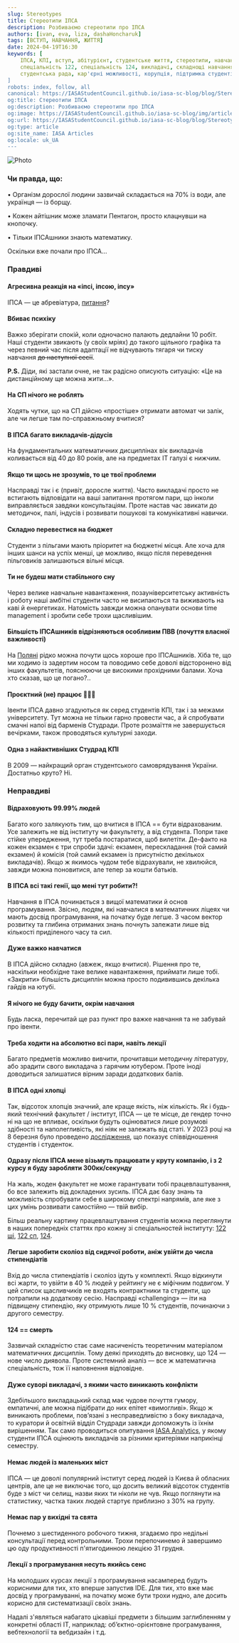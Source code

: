 ```yaml
---
slug: Stereotypes
title: Стереотипи ІПСА
description: Розбиваємо стереотипи про ІПСА
authors: [ivan, eva, liza, dashaHoncharuk]
tags: [ВСТУП, НАВЧАННЯ, ЖИТТЯ]
date: 2024-04-19T16:30
keywords: [
    ІПСА, КПІ, вступ, абітурієнт, студентське життя, стереотипи, навчання в ІПСА, 
    спеціальність 122, спеціальність 124, викладачі, складнощі навчання, 
    студентська рада, кар'єрні можливості, корупція, підтримка студентів, знання, дедлайни, проєктний відділ
]
robots: index, follow, all
canonical: https://IASAStudentCouncil.github.io/iasa-sc-blog/blog/Stereotypes
og:title: Стереотипи ІПСА
og:description: Розбиваємо стереотипи про ІПСА
og:image: https://IASAStudentCouncil.github.io/iasa-sc-blog/img/article_logos/stereotypes_logo.jpg
og:url: https://IASAStudentCouncil.github.io/iasa-sc-blog/blog/Stereotypes
og:type: article
og:site_name: IASA Articles
og:locale: uk_UA
---
```


![Photo](./assets/q.jpg)

### Чи правда, що:

• Організм дорослої людини зазвичай складається на 70% із води, але українця — із борщу.

• Кожен айтішник може зламати Пентагон, просто клацнувши на кнопочку.

• Тільки ІПСАшники знають математику.

Оскільки вже почали про ІПСА…

<!--truncate-->

### Правдиві

#### Агресивна реакція на «іпсі, іпсою, іпсу»
ІПСА — це абревіатура, [питання](https://www.youtube.com/watch?v=7pBOhzcBork&ab_channel=iasaLEGE)?

#### Вбиває психіку
Важко зберігати спокій, коли одночасно палають дедлайни 10 робіт. Наші студенти звикають (у своїх мріях) до такого щільного графіка та через певний час після адаптації не відчувають тягаря чи тиску навчання ~~до наступної сесії~~.

**P.S.** Діди, які застали очне, не так радісно описують ситуацію: «Це на дистанційному ще можна жити…».

#### На СП нічого не роблять
Ходять чутки, що на СП дійсно «простіше» отримати автомат чи залік, але чи легше там по-справжньому вчитися?

#### В ІПСА багато викладачів-дідусів
На фундаментальних математичних дисциплінах вік викладачів коливається від 40 до 80 років, але на предметах IT галузі є нижчим.

#### Якщо ти щось не зрозумів, то це твої проблеми
Насправді так і є (привіт, доросле життя). Часто викладачі просто не встигають відповідати на ваші запитання протягом пари, що інколи виправляється завдяки консультаціям. Проте настав час звикати до методичок, палі,  індусів і розвивати пошукові та комунікативні навички.

#### Складно перевестися на бюджет
Студенти з пільгами мають пріоритет на бюджетні місця. Але хоча для інших шанси на успіх менші, це можливо, якщо після переведення пільговиків залишаються вільні місця.

#### Ти не будеш мати стабільного сну
Через велике навчальне навантаження, позауніверситетську активність і роботу наші амбітні студенти часто не висипаються та виживають на каві й енергетиках. Натомість завжди можна опанувати основи time management і зробити себе трохи щасливішим.

#### Більшість ІПСАшників відрізняються особливим ПВВ (почуття власної важливості)
На [Поляні](https://www.google.com/maps/place/Сквер+імені+Олени+Теліги/@50.4473255,30.453954,17z/data=!3m1!4b1!4m6!3m5!1s0x40d4cc27725b49d7:0xd00801d72ba54c32!8m2!3d50.4473255!4d30.453954!16s%2Fg%2F11h1694_1?entry=ttu) рідко можна почути щось хороше про ІПСАшників. Хіба те, що ми ходимо із задертим носом та поводимо себе доволі відсторонено від інших факультетів, пояснюючи це високими прохідними балами. Хоча хто сказав, що це погано?..

#### Проєктний (не) працює 💪💪💪
Івенти ІПСА давно згадуються як серед студентів КПІ, так і за межами університету. Тут можна не тільки гарно провести час, а й спробувати смачні напої від барменів Студради. Проте розмаїття не завершується вечірками, також проводяться культурні заходи.

#### Одна з найактивніших Студрад КПІ
В 2009 — найкращий орган студентського самоврядування України. Достатньо круто? Ні.

### Неправдиві

#### Відраховують 99.99% людей
Багато кого залякують тим, що вчитися в ІПСА == бути відрахованим. Усе залежить не від інституту чи факультету, а від студента. Попри таке стійке упередження, тут треба постаратися, щоб вилетіти. Де-факто на кожен екзамен є три спроби здачі: екзамен, перескладання (той самий екзамен) й комісія (той самий екзамен із присутністю декількох викладачів). Якщо ж якимось чудом тебе відрахували, не хвилюйся, завжди можна поновитися, але тепер за кошти батьків.

#### В ІПСА всі такі генії, що мені тут робити?!
Навчання в ІПСА починається з вищої математики й основ програмування. Звісно, людям, які навчалися в математичних ліцеях чи мають досвід програмування, на початку буде легше. З часом вектор розвитку та глибина отриманих знань почнуть залежати лише від кількості приділеного часу та сил.

#### Дуже важко навчатися
В ІПСА дійсно складно (авжеж, якщо вчитися). Рішення про те, наскільки необхідне таке велике навантаження, приймати лише тобі. «Закрити» більшість дисциплін можна просто подивившись декілька гайдів на ютубі.

#### Я нічого не буду бачити, окрім навчання
Будь ласка, перечитай ще раз пункт про важке навчання та не забувай про івенти.

#### Треба ходити на абсолютно всі пари, навіть лекції
Багато предметів можливо вивчити, прочитавши методичну літературу, або зрадити свого викладача з гарячим ютубером. Проте іноді доводиться залишатися вірним заради додаткових балів.

#### В ІПСА одні хлопці
Так, відсоток хлопців значний, але краще якість, ніж кількість. Як і будь-який технічний факультет / інститут, ІПСА — це те місце, де гендер точно ні на що не впливає, оскільки будуть оцінюватися лише розумові здібності та наполегливість, які ніяк не залежать від статі. У 2023 році на 8 березня було проведено [дослідження](https://t.me/IASA_Student_Council/1846), що показує співвідношення студентів і студенток.

#### Одразу після ІПСА мене візьмуть працювати у круту компанію, і з 2 курсу я буду заробляти 300кк/секунду
На жаль, жоден факультет не може гарантувати тобі працевлаштування, бо все залежить від докладених зусиль. ІПСА дає базу знань та можливість спробувати себе в широкому спектрі напрямів, але яке з цих умінь розвивати самостійно — твій вибір.

Більш реальну картину працевлаштування студентів можна переглянути в наших попередніх статтях про кожну зі спеціальностей інституту: [122 ші](https://iasastudentcouncil.github.io/iasa-sc-blog/blog/AI), [122 сп](https://iasastudentcouncil.github.io/iasa-sc-blog/blog/122%D0%A1%D0%9F/), [124](https://iasastudentcouncil.github.io/iasa-sc-blog/blog/124).

#### Легше заробити сколіоз від сидячої роботи, аніж увійти до числа стипендіатів
Вхід до числа стипендіатів і сколіоз ідуть у комплекті. Якщо відкинути всі жарти, то увійти в 40 % людей у рейтингу не є міфічним подвигом. У цей список щасливчиків не входять контрактники та студенти, що потрапили на додаткову сесію. Насправді «challenging» — іти на підвищену стипендію, яку отримують лише 10 % студентів, починаючи з другого семестру.

#### 124 == смерть
Зазвичай складністю стає саме насиченість теоретичним матеріалом математичних дисциплін. Тому деякі приходять до висновку, що 124 — нове число диявола. Проте системний аналіз — все ж математична спеціальність, тож її наповнення відповідне.

#### Дуже суворі викладачі, з якими часто виникають конфлікти
Здебільшого викладацький склад має чудове почуття гумору, емпатичні, але можна підібрати до них епітет «вимогливі». Якщо ж виникають проблеми, пов’язані з несправедливістю з боку викладача, то куратори й освітній відділ Студради завжди допоможуть із їхнім вирішенням. Так само проводиться опитування [IASA Analytics](https://t.me/iasa_analytics), у якому студенти ІПСА оцінюють викладачів за різними критеріями наприкінці семестру.

#### Немає людей із маленьких міст
ІПСА — це доволі популярний інститут серед людей із Києва й обласних центрів, але це не виключає того, що досить великий відсоток студентів буде з міст чи селищ, назви яких ти ніколи не чув. Якщо поглянути на статистику, частка таких людей стартує приблизно з 30% на групу.

#### Немає пар у вихідні та свята
Почнемо з шестиденного робочого тижня, згадаємо про недільні консультації перед контрольними. Трохи перепочинемо й завершимо цю оду продуктивності п'ятигодинною лекцією 31 грудня.

#### Лекції з програмування несуть якийсь сенс
На молодших курсах лекції з програмування насамперед будуть корисними для тих, хто вперше запустив IDE. Для тих, хто вже має досвід у програмуванні, на початку може бути трохи нудно, але досить корисно для систематизації своїх знань.

Надалі з'являться набагато цікавіші предмети з більшим заглибленням у конкретні області IT, наприклад: обʼєктно-орієнтовне програмування, вебтехнології та вебдизайн і т.д.


